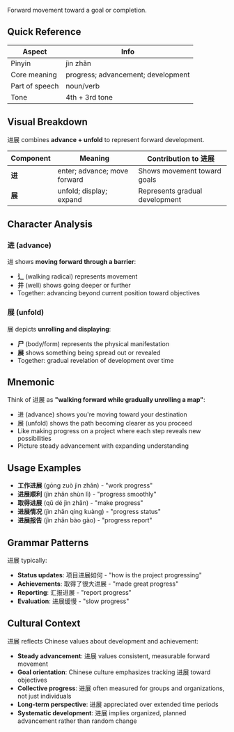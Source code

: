 Forward movement toward a goal or completion.

## Quick Reference

| Aspect         | Info                               |
| -------------- | ---------------------------------- |
| Pinyin         | jìn zhǎn                           |
| Core meaning   | progress; advancement; development |
| Part of speech | noun/verb                          |
| Tone           | 4th + 3rd tone                     |

## Visual Breakdown

进展 combines **advance + unfold** to represent forward development.

| Component | Meaning                      | Contribution to 进展           |
| --------- | ---------------------------- | ------------------------------ |
| **进**    | enter; advance; move forward | Shows movement toward goals    |
| **展**    | unfold; display; expand      | Represents gradual development |

## Character Analysis

### 进 (advance)

进 shows **moving forward through a barrier**:

- **辶** (walking radical) represents movement
- **井** (well) shows going deeper or further
- Together: advancing beyond current position toward objectives

### 展 (unfold)

展 depicts **unrolling and displaying**:

- **尸** (body/form) represents the physical manifestation
- **展** shows something being spread out or revealed
- Together: gradual revelation of development over time

## Mnemonic

Think of 进展 as **"walking forward while gradually unrolling a map"**:

- 进 (advance) shows you're moving toward your destination
- 展 (unfold) shows the path becoming clearer as you proceed
- Like making progress on a project where each step reveals new possibilities
- Picture steady advancement with expanding understanding

## Usage Examples

- **工作进展** (gōng zuò jìn zhǎn) - "work progress"
- **进展顺利** (jìn zhǎn shùn lì) - "progress smoothly"
- **取得进展** (qǔ dé jìn zhǎn) - "make progress"
- **进展情况** (jìn zhǎn qíng kuàng) - "progress status"
- **进展报告** (jìn zhǎn bào gào) - "progress report"

## Grammar Patterns

进展 typically:

- **Status updates**: 项目进展如何 - "how is the project progressing"
- **Achievements**: 取得了很大进展 - "made great progress"
- **Reporting**: 汇报进展 - "report progress"
- **Evaluation**: 进展缓慢 - "slow progress"

## Cultural Context

进展 reflects Chinese values about development and achievement:

- **Steady advancement**: 进展 values consistent, measurable forward movement
- **Goal orientation**: Chinese culture emphasizes tracking 进展 toward objectives
- **Collective progress**: 进展 often measured for groups and organizations, not just individuals
- **Long-term perspective**: 进展 appreciated over extended time periods
- **Systematic development**: 进展 implies organized, planned advancement rather than random change
